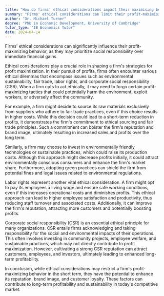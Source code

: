 ```yaml
---
title: "How do firms' ethical considerations impact their maximising behaviour?"
summary: "Firms' ethical considerations can limit their profit-maximising behaviour, as they may prioritise social responsibility over pure profit."
author: "Dr. Michael Turner"
degree: "PhD in Economic Development, University of Cambridge"
tutor_type: "IB Economics Tutor"
date: 2024-04-14
---
```


Firms' ethical considerations can significantly influence their profit-maximizing behavior, as they may prioritize social responsibility over immediate financial gains.

Ethical considerations play a crucial role in shaping a firm's strategies for profit maximization. In their pursuit of profits, firms often encounter various ethical dilemmas that encompass issues such as environmental sustainability, fair trade, labor rights, and corporate social responsibility (CSR). When a firm opts to act ethically, it may need to forgo certain profit-maximizing tactics that could potentially harm the environment, exploit workers, or adversely affect the community.

For example, a firm might decide to source its raw materials exclusively from suppliers who adhere to fair trade practices, even if this choice results in higher costs. While this decision could lead to a short-term reduction in profits, it demonstrates the firm's commitment to ethical sourcing and fair trade principles. Such a commitment can bolster the firm's reputation and brand image, ultimately resulting in increased sales and profits over the long term.

Similarly, a firm may choose to invest in environmentally friendly technologies or sustainable practices, which could raise its production costs. Although this approach might decrease profits initially, it could attract environmentally conscious consumers and enhance the firm's market share. Furthermore, adopting green practices can shield the firm from potential fines and legal issues related to environmental regulations.

Labor rights represent another vital ethical consideration. A firm might opt to pay its employees a living wage and ensure safe working conditions, even if this increases operational costs and diminishes profits. This ethical approach can lead to higher employee satisfaction and productivity, thus reducing staff turnover and associated costs. Additionally, it can improve the firm's reputation, attracting more customers and potentially boosting profits.

Corporate social responsibility (CSR) is an essential ethical principle for many organizations. CSR entails firms acknowledging and taking responsibility for the social and environmental impacts of their operations. This often involves investing in community projects, employee welfare, and sustainable practices, which may not directly contribute to profit maximization. However, cultivating a strong CSR reputation can attract customers, employees, and investors, ultimately leading to enhanced long-term profitability.

In conclusion, while ethical considerations may restrict a firm's profit-maximizing behavior in the short term, they have the potential to enhance its reputation, brand image, and customer loyalty. These factors can contribute to long-term profitability and sustainability in today's competitive market.
    